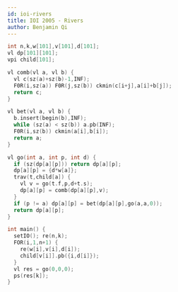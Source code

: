 ```yaml
---
id: ioi-rivers
title: IOI 2005 - Rivers
author: Benjamin Qi
---
```


```cpp
int n,k,w[101],v[101],d[101];
vl dp[101][101];
vpi child[101];

vl comb(vl a, vl b) {
  vl c(sz(a)+sz(b)-1,INF);
  F0R(i,sz(a)) F0R(j,sz(b)) ckmin(c[i+j],a[i]+b[j]);
  return c;
}

vl bet(vl a, vl b) {
  b.insert(begin(b),INF);
  while (sz(a) < sz(b)) a.pb(INF);
  F0R(i,sz(b)) ckmin(a[i],b[i]);
  return a;
}

vl go(int a, int p, int d) {
  if (sz(dp[a][p])) return dp[a][p];
  dp[a][p] = {d*w[a]};
  trav(t,child[a]) {
    vl v = go(t.f,p,d+t.s);
    dp[a][p] = comb(dp[a][p],v);
  }
  if (p != a) dp[a][p] = bet(dp[a][p],go(a,a,0));
  return dp[a][p];
}

int main() {
  setIO(); re(n,k);
  FOR(i,1,n+1) {
    re(w[i],v[i],d[i]);
    child[v[i]].pb({i,d[i]});
  }
  vl res = go(0,0,0);
  ps(res[k]);
}
```
